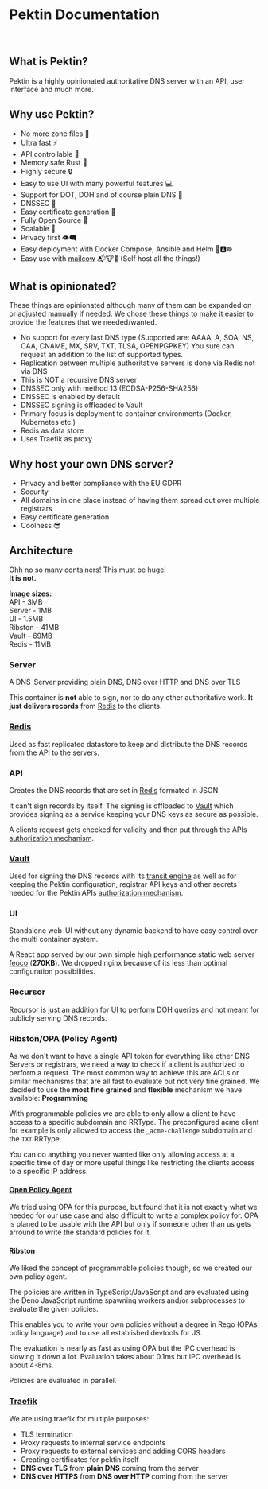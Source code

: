 # Pektin Documentation

<br />

## What is Pektin?

Pektin is a highly opinionated authoritative DNS server with an API, user interface and much more.

## Why use Pektin?

-   No more zone files 🙏
-   Ultra fast ⚡
-   API controllable 🤖
-   Memory safe Rust 🦀
-   Highly secure 🔒
-   Easy to use UI with many powerful features 💻
-   Support for DOT, DOH and of course plain DNS 📡
-   DNSSEC 🔐
-   Easy certificate generation 📜
-   Fully Open Source 💖
-   Scalable 💯
-   Privacy first 👁️‍🗨️
-   Easy deployment with Docker Compose, Ansible and Helm 🐳🅰️☸️
-   Easy use with [mailcow](https://github.com/mailcow/mailcow-dockerized) 📬🐮🐳 (Self host all the things!)

## What is opinionated?

These things are opinionated although many of them can be expanded on or adjusted manually if needed.
We chose these things to make it easier to provide the features that we needed/wanted.

-   No support for every last DNS type (Supported are: AAAA, A, SOA, NS, CAA, CNAME, MX, SRV, TXT, TLSA, OPENPGPKEY) You sure can request an addition to the list of supported types.
-   Replication between multiple authoritative servers is done via Redis not via DNS
-   This is NOT a recursive DNS server
-   DNSSEC only with method 13 (ECDSA-P256-SHA256)
-   DNSSEC is enabled by default
-   DNSSEC signing is offloaded to Vault
-   Primary focus is deployment to container environments (Docker, Kubernetes etc.)
-   Redis as data store
-   Uses Traefik as proxy

## Why host your own DNS server?

-   Privacy and better compliance with the EU GDPR
-   Security
-   All domains in one place instead of having them spread out over multiple registrars
-   Easy certificate generation
-   Coolness 😎

## Architecture

Ohh no so many containers! This must be huge!<br />
**It is not.**

**Image sizes:**<br />
API - 3MB<br />
Server - 1MB<br />
UI - 1.5MB<br />
Ribston - 41MB<br />
Vault - 69MB<br />
Redis - 11MB

### Server

A DNS-Server providing plain DNS, DNS over HTTP and DNS over TLS

This container is **not** able to sign, nor to do any other authoritative work. **It just delivers records** from [Redis](https://redis.io/) to the clients.

### [Redis](https://redis.io/)

Used as fast replicated datastore to keep and distribute the DNS records from the API to the servers.

### API

Creates the DNS records that are set in [Redis](https://redis.io/) formated in JSON.

It can't sign records by itself. The signing is offloaded to [Vault](https://www.vaultproject.io/) which provides signing as a service keeping your DNS keys as secure as possible.

A clients request gets checked for validity and then put through the APIs [authorization mechanism](#ribstonopa-policy-agent).

### [Vault](https://www.vaultproject.io/)

Used for signing the DNS records with its [transit engine](https://www.vaultproject.io/api-docs/secret/transit) as well as for keeping the Pektin configuration, registrar API keys and other secrets needed for the Pektin APIs [authorization mechanism](#ribstonopa-policy-agent).

### UI

Standalone web-UI without any dynamic backend to have easy control over the multi container system.

A React app served by our own simple high performance static web server [feoco](https://github.com/pektin-dns/feoco) (**270KB**).
We dropped nginx because of its less than optimal configuration possibilities.

### Recursor

Recursor is just an addition for UI to perform DOH queries and not meant for publicly serving DNS records.

### Ribston/OPA (Policy Agent)

As we don't want to have a single API token for everything like other DNS Servers or registrars, we need a way to check if a client is authorized to perform a request. The most common way to achieve this are ACLs or similar mechanisms that are all fast to evaluate but not very fine grained. We decided to use the **most fine grained** and **flexible** mechanism we have available: **Programming**

With programmable policies we are able to only allow a client to have access to a specific subdomain and RRType. The preconfigured acme client for example is only allowed to access the `_acme-challenge` subdomain and the `TXT` RRType.

You can do anything you never wanted like only allowing access at a specific time of day or more useful things like restricting the clients access to a specific IP address.

#### [Open Policy Agent](https://www.openpolicyagent.org/)

We tried using OPA for this purpose, but found that it is not exactly what we needed for our use case and also difficult to write a complex policy for. OPA is planed to be usable with the API but only if someone other than us gets arround to write the standard policies for it.

#### Ribston

We liked the concept of programmable policies though, so we created our own policy agent.

The policies are written in TypeScript/JavaScript and are evaluated using the Deno JavaScript runtime spawning workers and/or subprocesses to evaluate the given policies.

This enables you to write your own policies without a degree in Rego (OPAs policy language) and to use all established devtools for JS.

The evaluation is nearly as fast as using OPA but the IPC overhead is slowing it down a lot.
Evaluation takes about 0.1ms but IPC overhead is about 4-8ms.

Policies are evaluated in parallel.

### [Traefik](https://traefik.io/traefik/)

We are using traefik for multiple purposes:

-   TLS termination
-   Proxy requests to internal service endpoints
-   Proxy requests to external services and adding CORS headers
-   Creating certificates for pektin itself
-   **DNS over TLS** from **plain DNS** coming from the server
-   **DNS over HTTPS** from **DNS over HTTP** coming from the server
